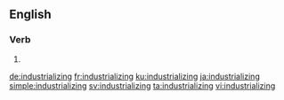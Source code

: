 ==English==

===Verb===
{{head|en|present participle}}

# {{present participle of|industrialize|lang=en}}

[[de:industrializing]]
[[fr:industrializing]]
[[ku:industrializing]]
[[ja:industrializing]]
[[simple:industrializing]]
[[sv:industrializing]]
[[ta:industrializing]]
[[vi:industrializing]]